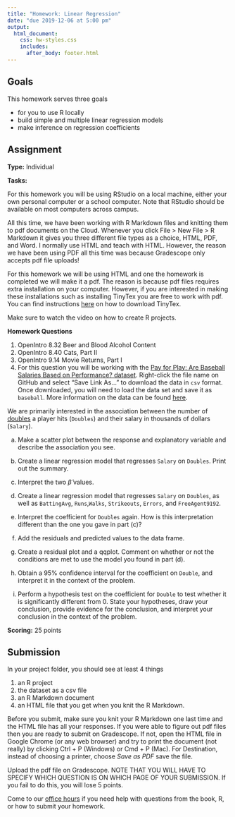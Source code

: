 ```yaml
---
title: "Homework: Linear Regression"
date: "due 2019-12-06 at 5:00 pm"
output: 
  html_document:
    css: hw-styles.css 
    includes:
      after_body: footer.html
---
```


## Goals 

This homework serves three goals 

- for you to use R locally
- build simple and multiple linear regression models
- make inference on regression coefficients

## Assignment

__Type:__ Individual

__Tasks:__

For this homework you will be using RStudio on a local machine, either your own personal computer or a school computer. Note that RStudio should be available on most computers across campus. 

All this time, we have been working with R Markdown files and knitting them to pdf documents on the Cloud. Whenever you click File > New File > R Markdown it gives you three different file types as a choice, HTML, PDF, and Word. I normally use HTML and teach with HTML. However, the reason we have been using PDF all this time was because Gradescope only accepts pdf file uploads!

For this homework we will be using HTML and one the homework is completed we will make it a pdf. The reason is because pdf files requires extra installation on your computer. However, if you are interested in making these installations such as installing TinyTex you are free to work with pdf. You can find instructions [here](https://bookdown.org/yihui/rmarkdown/installation.html) on how to download TinyTex. 

Make sure to watch the video on how to create R projects.



__Homework Questions__


1. OpenIntro 8.32 Beer and Blood Alcohol Content
2. OpenIntro 8.40 Cats, Part II
3. OpenIntro 9.14 Movie Returns, Part I
4. For this question you will be working with the [Pay for Play: Are Baseball Salaries Based on Performance? dataset](https://github.com/mdogucu/stats67-fa19-website/tree/master/hw/data). Right-click the file name on GitHub and select "Save Link As..." to download the data in `csv` format. Once downloaded, you will need to load the data set and save it as `baseball`. More information on the data can be found [here](http://jse.amstat.org/datasets/baseball.txt).

We are primarily interested in the association between the number of [doubles](https://en.wikipedia.org/wiki/Double_(baseball)) a player hits (`Doubles`) and their salary in thousands of dollars (`Salary`).

a. Make a scatter plot between the response and explanatory variable and describe the association you see.

b. Create a linear regression model that regresses `Salary` on `Doubles`. Print out the summary.

c. Interpret the two $\hat{\beta}$ values.

d. Create a linear regression model that regresses `Salary` on `Doubles`, as well as `BattingAvg`, `Runs`,`Walks`, `Strikeouts`, `Errors`, and `FreeAgent9192`.

e. Interpret the coefficient for `Doubles` again. How is this interpretation different than the one you gave in part (c)?

f. Add the residuals and predicted values to the data frame.

g. Create a residual plot and a qqplot. Comment on whether or not the conditions are met to use the model you found in part (d). 

h. Obtain a 95\% confidence interval for the coefficient on `Double`, and interpret it in the context of the problem.

i. Perform a hypothesis test on the coefficient for `Double` to test whether it is significantly different from 0. State your hypotheses, draw your conclusion, provide evidence for the conclusion, and interpret your conclusion in the context of the problem.

 


__Scoring:__ 25 points

## Submission

In your project folder, you should see at least 4 things 

1. an R project
2. the dataset as a csv file
3. an R Markdown document
4. an HTML file that you get when you knit the R Markdown. 

Before you submit, make sure you knit your R Markdown one last time and the HTML file has all your responses. If you were able to figure out pdf files then you are ready to submit on Gradescope. If not, open the HTML file in Google Chrome (or any web browser) and try to print the document (not really) by clicking Ctrl + P (Windows) or Cmd + P (Mac). For Destination, instead of choosing a printer, choose _Save as PDF_ save the file. 

Upload the pdf file on Gradescope. NOTE THAT YOU WILL HAVE TO SPECIFY WHICH QUESTION IS ON WHICH PAGE OF YOUR SUBMISSION. If you fail to do this, you will lose 5 points. 

Come to our [office hours](https://mdogucu.ics.uci.edu/teaching/stats67-fa19/office.html) if you need help with questions from the book, R, or how to submit your homework.  

<br>
<br>
<br>